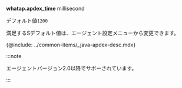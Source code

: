 **whatap.apdex_time** <span class='type'>millisecond</span>

デフォルト値`1200`

満足するSデフォルト値は、エージェント設定メニューから変更できます。

{@include: ../common-items/_java-apdex-desc.mdx} 

:::note

エージェントバージョン2.0以降でサポーされています。

:::
